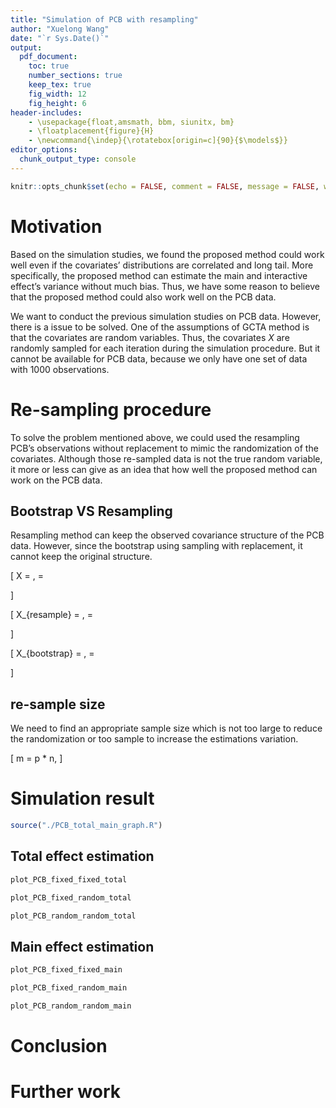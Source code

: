 ```yaml
---
title: "Simulation of PCB with resampling"
author: "Xuelong Wang"
date: "`r Sys.Date()`"
output: 
  pdf_document:
    toc: true
    number_sections: true
    keep_tex: true
    fig_width: 12
    fig_height: 6
header-includes:
    - \usepackage{float,amsmath, bbm, siunitx, bm}
    - \floatplacement{figure}{H}
    - \newcommand{\indep}{\rotatebox[origin=c]{90}{$\models$}}
editor_options: 
  chunk_output_type: console
---
```


```r
knitr::opts_chunk$set(echo = FALSE, comment = FALSE, message = FALSE, warning = FALSE, fig.height = 10)
```

# Motivation
Based on the simulation studies, we found the proposed method could work well even if the covariates' distributions are correlated and long tail. More specifically, the proposed method can estimate the main and interactive effect's variance without much bias. Thus, we have some reason to believe that the proposed method could also work well on the PCB data. 

We want to conduct the previous simulation studies on PCB data. However, there is a issue to be solved. One of the assumptions of GCTA method is that the covariates are random variables. Thus, the covariates $X$ are randomly sampled for each iteration during the simulation procedure. But it cannot be available for PCB data, because we only have one set of data with 1000 observations. 

# Re-sampling procedure

To solve the problem mentioned above, we could used the resampling PCB's observations without replacement to mimic the randomization of the covariates. Although those re-sampled data is not the true random variable, it more or less can give as an idea that how well the proposed method can work on the PCB data. 

## Bootstrap VS Resampling
Resampling method can keep the observed covariance structure of the PCB data. However, since the bootstrap using sampling with replacement, it cannot keep the original structure. 

\[
  X = \begin{bmatrix}   
        x_1\\
        x_2\\
        x_3
      \end{bmatrix},
  \Sigma = \begin{bmatrix}   
        \sigma_{11} ~ \sigma_{12} ~ \sigma_{13}\\
        \sigma_{21} ~ \sigma_{22} ~ \sigma_{23}\\
        \sigma_{31} ~ \sigma_{32} ~ \sigma_{33}\\
      \end{bmatrix}
\]

\[
  X_{resample} = \begin{bmatrix}   
        x_1\\
        x_2\\
      \end{bmatrix},
  \Sigma = \begin{bmatrix}   
        \sigma_{11} ~ \sigma_{12}\\
        \sigma_{21} ~ \sigma_{22}
      \end{bmatrix}
\]

\[
  X_{bootstrap} = \begin{bmatrix}   
        x_1\\
        x_2\\
        x_2
      \end{bmatrix},
  \Sigma = \begin{bmatrix}   
        \sigma_{11} ~ \sigma_{12} ~ \sigma_{12}\\
        \sigma_{21} ~ \sigma_{22} ~ \sigma_{22}\\
        \sigma_{21} ~ \sigma_{22} ~ \sigma_{22}\\
      \end{bmatrix}
\]

## re-sample size 
We need to find an appropriate sample size which is not too large to reduce the randomization or too sample to increase the estimations variation.

\[
  m = p * n, \text{ where $p = (0.6 - 0.9)$}
\]

# Simulation result 

```r
source("./PCB_total_main_graph.R")
```

## Total effect estimation

```r

plot_PCB_fixed_fixed_total

```

```r

plot_PCB_fixed_random_total

```

```r

plot_PCB_random_random_total

```

## Main effect estimation

```r

plot_PCB_fixed_fixed_main

```

```r

plot_PCB_fixed_random_main

```

```r

plot_PCB_random_random_main

```

# Conclusion

# Further work 
